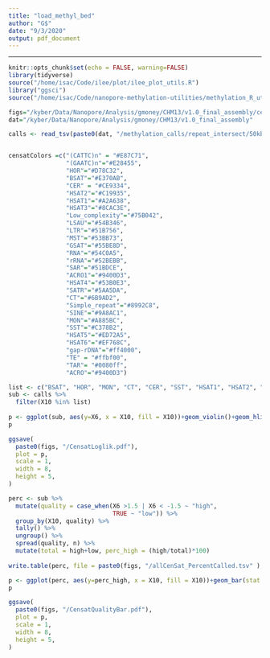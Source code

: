 ```yaml
---
title: "load_methyl_bed"
author: "G$"
date: "9/3/2020"
output: pdf_document
---
```


---
```r
knitr::opts_chunk$set(echo = FALSE, warning=FALSE)
library(tidyverse)
source("/home/isac/Code/ilee/plot/ilee_plot_utils.R")
library("ggsci")
source("/home/isac/Code/nanopore-methylation-utilities/methylation_R_utils.R")
```

```r
figs="/kyber/Data/Nanopore/Analysis/gmoney/CHM13/v1.0_final_assembly/censat/figures"
dat="/kyber/Data/Nanopore/Analysis/gmoney/CHM13/v1.0_final_assembly"

calls <- read_tsv(paste0(dat, "/methylation_calls/repeat_intersect/50kb_methylationCalls_censatIntersect.bed"), col_names = F)


censatColors =c("(CATTC)n" = "#E87C71",
                "(GAATC)n"="#E28455",
                "HOR"="#D78C32",
                "BSAT"="#E370AB",
                "CER" = "#CE9334",
                "HSAT2"="#C19935",
                "HSAT1"="#A2A638",
                "HSAT3"="#8CAC3E",
                "Low_complexity"="#75B042",
                "LSAU"="#54B346",
                "LTR"="#51B756",
                "MST"="#53BB73",
                "GSAT"="#55BE8D",
                "RNA"="#54C0A5",
                "rRNA"="#52BEBB",
                "SAR"="#51BDCE",
                "ACRO1"="#9400D3",
                "HSAT4"="#53B0E3",
                "SATR"="#5AA5DA",
                "CT"="#6B9AD2",
                "Simple_repeat"="#8992C8",
                "SINE"="#9A8AC1",
                "MON"="#A885BC",
                "SST"="#C378B2",
                "HSAT5"="#ED72A5",
                "HSAT6"="#EF768C", 
                "gap-rDNA"="#ff4000",
                "TE" = "#ffbf00", 
                "TAR"= "#0080ff",
                "ACRO"="#9400D3")

```


```r
list <- c("BSAT", "HOR", "MON", "CT", "CER", "SST", "HSAT1", "HSAT2", "HSAT3", "HSAT4", "HSAT6", "GSAT")
sub <- calls %>%
  filter(X10 %in% list)
  
p <- ggplot(sub, aes(y=X6, x = X10, fill = X10))+geom_violin()+geom_hline(yintercept = c(1.5,-1.5), linetype = "dashed")+ scale_fill_manual(values = censatColors, drop = FALSE)+ylim(-20,20)+geom_boxplot(width=.1, outlier.shape = NA)+theme_classic()
p

ggsave(
  paste0(figs, "/CensatLoglik.pdf"),
  plot = p,
  scale = 1,
  width = 8,
  height = 5,
)
```

```r
perc <- sub %>%
  mutate(quality = case_when(X6 >1.5 | X6 < -1.5 ~ "high", 
                             TRUE ~ "low")) %>%
  group_by(X10, quality) %>%
  tally() %>%
  ungroup() %>%
  spread(quality, n) %>%
  mutate(total = high+low, perc_high = (high/total)*100)
  
write.table(perc, file = paste0(figs, "/allCenSat_PercentCalled.tsv" ), quote=F, sep = "\t", row.names = F, col.names = T)

p <- ggplot(perc, aes(y=perc_high, x = X10, fill = X10))+geom_bar(stat = "identity")+ scale_fill_manual(values = censatColors, drop = FALSE)+theme_classic()+ylim(0,100)
p

ggsave(
  paste0(figs, "/CensatQualityBar.pdf"),
  plot = p,
  scale = 1,
  width = 8,
  height = 5,
)

```

